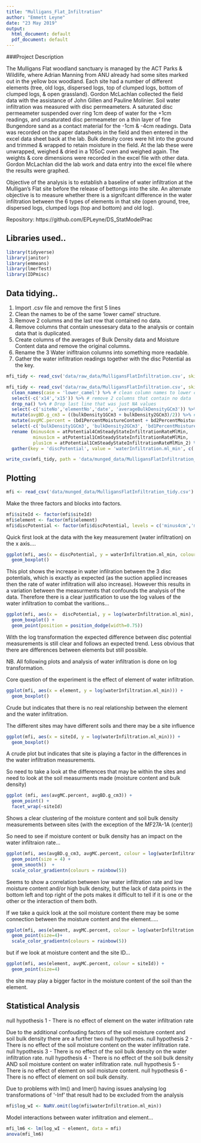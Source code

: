 ```yaml
---
title: "Mulligans_Flat_Infiltration"
author: "Emmett Leyne"
date: "23 May 2019"
output:
  html_document: default
  pdf_document: default
---
```


###Project Description

The Mulligans Flat woodland sanctuary is managed by the ACT Parks & Wildlife, where Adrian Manning from ANU already had some sites marked out in the yellow box woodland. Each site had a number of different elements (tree, old logs, dispersed logs, top of clumped logs, bottom of clumped logs, & open grassland). Gordon McLachlan collected the field data with the assistance of John Gillen and Pauline Molinier. Soil water infiltration was measured with disc permeameters. A saturated disc permeameter suspended over ring 1cm deep of water for the +1cm readings, and unsaturated disc permeameter on a thin layer of fine Bungendore sand as a contact material for the -1cm & -4cm readings. Data was recorded on the paper datasheets in the field and then entered in the excel data sheet back at the lab. Bulk density cores were hit into the ground and trimmed & wrapped to retain moisture in the field. At the lab these were unwrapped, weighed & dried in a 105oC oven and weighed again. The weights & core dimensions were recorded in the excel file with other data. Gordon McLachlan did the lab work and data entry into the excel file where the results were graphed.

Objective of the analysis is to establish a baseline of water infiltration at the Mulligan's Flat site before the release of bettongs into the site. An alternate objective is to measure whether there is a signifcant difference in the water infiltration between the 6 types of elements in that site (open ground, tree, dispersed logs, clumped logs (top and bottom) and old log).

Repository: https://github.com/EPLeyne/DS_StatModelPrac

## Libraries used..

```r
library(tidyverse)
library(janitor)
library(emmeans)
library(lmerTest)
library(IDPmisc)
```

## Data tidying..

1. Import .csv file and remove the first 5 lines
2. Clean the names to be of the same 'lower camel' structure.
3. Remove 2 columns and the last row that contained no data.
4. Remove columns that contain unessesary data to the analysis or contain data that is duplicated.
5. Create columns of the averages of Bulk Density data and Moisture Content data and remove the original columns.
6. Rename the 3 Water inifltraion columns into something more readable.
7. Gather the water infiltration readings together with the disc Potential as the key.


```r
mfi_tidy <- read_csv('data/raw_data/MulligansFlatInfiltration.csv', skip = 5)

```
```r
mfi_tidy <- read_csv('data/raw_data/MulligansFlatInfiltration.csv', skip = 5) %>% # Read the data and remove first five blank lines
  clean_names(case = 'lower_camel') %>% # clean column names to lower camel
  select(-c('x14','x15')) %>% # remove 2 columns that contain no data  
  drop_na() %>% # Drop last line that was just NA values
  select(-c('siteNo','elementNo','date', 'averageBulkDensityGCm3')) %>%  # remove date and columns that are unnessesary as the IDs will be factors
  mutate(avgBD.g_cm3 = ((bulkDensity1GCm3 + bulkDensity2GCm3)/2)) %>% #Create columns of avaerages for the soil bulk density
  mutate(avgMC.percent = (bd1PercentMoistureContent + bd2PercentMoistureContent)/2) %>% # & soil moisture content
  select(-c('bulkDensity1GCm3', 'bulkDensity2GCm3', 'bd1PercentMoistureContent', 'bd2PercentMoistureContent')) %>% 
  rename (minus4cm = atPotential4CmSteadyStateInfiltrationRateMlMin,
          minus1cm = atPotential1CmSteadyStateInfiltrationRateMlMin,
          plus1cm = atPotential1CmSteadyStateInfiltrationRateMlMin_2) %>%
  gather(key = 'discPotential', value = 'waterInfiltration.ml_min', c('minus4cm','minus1cm','plus1cm'))

```
```r
write_csv(mfi_tidy, path = 'data/munged_data/MulligansFlatInfiltration_tidy.csv')
```

## Plotting

```r
mfi <- read_csv('data/munged_data/MulligansFlatInfiltration_tidy.csv')

```
Make the three factors and blocks into factors.
```r
mfi$siteId <- factor(mfi$siteId)
mfi$element <- factor(mfi$element)
mfi$discPotential <- factor(mfi$discPotential, levels = c('minus4cm','minus1cm','plus1cm'))
```

Quick first look at the data with the key measurement (water infiltration) on the x axis....

```r
ggplot(mfi, aes(x = discPotential, y = waterInfiltration.ml_min, colour = element)) + 
  geom_boxplot()
```

This plot shows the increase in water infilration between the 3 disc potentials, which is exactly as expected (as the suction applied increases then the rate of water infiltration will also increase). However this results in a variation between the measurments that confounds the analysis of the data.
Therefore there is a clear justification to use the log values of the water infiltration to combat the varitions...

```r
ggplot(mfi, aes(x =  discPotential, y = log(waterInfiltration.ml_min), colour = element)) + 
  geom_boxplot() +
  geom_point(position = position_dodge(width=0.75))
```

With the log transformation the expected difference between disc potential measurements is still clear and follows an expected trend.
Less obvious that there are differences between elements but still possible.

NB. All following plots and analysis of water infiltration is done on log transformation.


Core question of the experiment is the effect of element of water infiltration.

```r
ggplot(mfi, aes(x = element, y = log(waterInfiltration.ml_min))) + 
  geom_boxplot()
```

Crude but indicates that there is no real relationship between the element and the water infiltration.


The different sites may have different soils and there may be a site influence

```r
ggplot(mfi, aes(x = siteId, y = log(waterInfiltration.ml_min))) + 
  geom_boxplot()
```

A crude plot but indicates that site is playing a factor in the differences in the water infiltration measurements.

So need to take a look at the differences that may be within the sites and need to look at the soil measurments made (moisture content and bulk density)

```r
ggplot (mfi, aes(avgMC.percent, avgBD.g_cm3)) +
  geom_point() +
  facet_wrap(~siteId)
```

Shows a clear clustering of the moisture content and soil bulk density measurements between sites (with the exception of the MF27A-1A (center))

So need to see if moisture content or bulk density has an impact on the water infiltraion rate...

```r
ggplot(mfi, aes(avgBD.g_cm3, avgMC.percent, colour = log(waterInfiltration.ml_min)))+
  geom_point(size = 4) +
  geom_smooth()  +
  scale_color_gradientn(colours = rainbow(5))
```

Seems to show a correlation between low water infiltration rate and low moisture content and/or high bulk density, but the lack of data points in the bottom left and top right of the pots makes it difficult to tell if it is one or the other or the interaction of them both.

If we take a quick look at the soil moisture content there may be some connection between the moisture content and the element.....

```r
ggplot(mfi, aes(element, avgMC.percent, colour = log(waterInfiltration.ml_min))) + 
  geom_point(size=4)+
  scale_color_gradientn(colours = rainbow(5))
```

but if we look at moisture content and the site ID...

```r
ggplot(mfi, aes(element, avgMC.percent, colour = siteId)) + 
  geom_point(size=4)
```

the site may play a bigger factor in the moisture content of the soil than the element.





## Statistical Analysis

null hypothesis 1 - There is no effect of element on the water infiltration rate

Due to the additional confouding factors of the soil moisture content and soil bulk density there are a further two null hypotheses.
null hypothesis 2 - There is no effect of the soil moisture content on the water infiltration rate.
null hypothesis 3 - There is no effect of the soil bulk density on the water infiltration rate.
null hypothesis 4 - There is no effect of the soil bulk density AND soil moisture content on water infiltration rate.
null hypothesis 5 - There is no effect of element on soil moisture content.
null hypothesis 6 - There is no effect of element on soil bulk density.

Due to problems with lm() and lmer() having issues analysing log transformations of '-Inf' that result had to be excluded from the analysis
```r
mfi$log_wI <- NaRV.omit(log(mfi$waterInfiltration.ml_min))

```

Model interactions between water infiltration and element...

```r
mfi_lm6 <- lm(log_wI ~ element, data = mfi)
anova(mfi_lm6)
```


